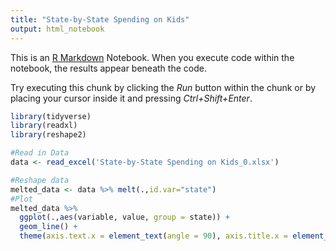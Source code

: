 ```yaml
---
title: "State-by-State Spending on Kids"
output: html_notebook
---
```


This is an [R Markdown](http://rmarkdown.rstudio.com) Notebook. When you execute code within the notebook, the results appear beneath the code. 

Try executing this chunk by clicking the *Run* button within the chunk or by placing your cursor inside it and pressing *Ctrl+Shift+Enter*. 

```r
library(tidyverse)
library(readxl)
library(reshape2)
```

```r
#Read in Data
data <- read_excel('State-by-State Spending on Kids_0.xlsx')
```

```r
#Reshape data
melted_data <- data %>% melt(.,id.var="state")
#Plot
melted_data %>%
  ggplot(.,aes(variable, value, group = state)) +
  geom_line() +
  theme(axis.text.x = element_text(angle = 90), axis.title.x = element_blank())
```

